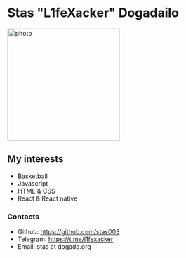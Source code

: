 # Stas "L1feXacker" Dogadailo

<img
  width="256"
  height="256"
  className="float-start mt-2 me-4 mb-4"
  src="./static/ava.jpg"
  alt="photo"
/>

## My interests
- Basketball
- Javascript
- HTML & CSS
- React & React native

### Contacts
- Github: https://github.com/stas003
- Telegram: https://t.me/l1fexacker
- Email: stas at dogada.org
